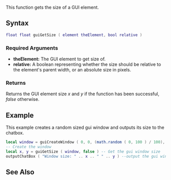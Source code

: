 {{Client function}}

This function gets the size of a GUI element.
==Syntax== 
<syntaxhighlight lang="lua">
float float guiGetSize ( element theElement, bool relative )
</syntaxhighlight> 

===Required Arguments=== 
*'''theElement:''' The GUI element to get size of.
*'''relative:''' A boolean representing whether the size should be relative to the element's parent width, or an absolute size in pixels.

===Returns===
Returns the GUI element size ''x'' and ''y'' if the function has been successful, ''false'' otherwise.

==Example== 
This example creates a random sized gui window and outputs its size to the chatbox.
<syntaxhighlight lang="lua">
local window = guiCreateWindow ( 0, 0, (math.random ( 0, 100 ) / 100), (math.random ( 0, 100 ) / 100), "test", true ) 
-- Create the window
local x, y = guiGetSize ( window, false ) -- Get the gui window size
outputChatBox ( "Window size: " .. x .. " " .. y ) --output the gui window size
</syntaxhighlight>

==See Also==
{{GUI functions}}